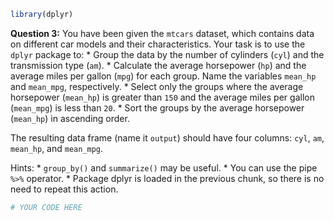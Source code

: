 ```r
library(dplyr)
```

**Question 3:** You have been given the `mtcars` dataset, which contains data on different car models and their characteristics. Your task is to use the `dplyr` package to:
* Group the data by the number of cylinders (`cyl`) and the transmission type (`am`).
* Calculate the average horsepower (`hp`) and the average miles per gallon (`mpg`) for each group. Name the variables `mean_hp` and `mean_mpg`, respectively.
* Select only the groups where the average horsepower (`mean_hp`) is greater than `150` and the average miles per gallon (`mean_mpg`) is less than `20`.
* Sort the groups by the average horsepower (`mean_hp`) in ascending order.

The resulting data frame (name it `output`) should have four columns: `cyl`, `am`, `mean_hp`, and `mean_mpg`.

Hints:
* `group_by()` and `summarize()` may be useful.
* You can use the pipe `%>%` operator.
* Package dplyr is loaded in the previous chunk, so there is no need to repeat this action.

```r
# YOUR CODE HERE
```
